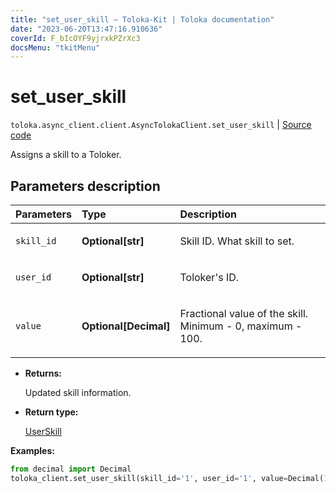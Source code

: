 ```yaml
---
title: "set_user_skill — Toloka-Kit | Toloka documentation"
date: "2023-06-20T13:47:16.910636"
coverId: F_bIcOYF9yjrxkPZrXc3
docsMenu: "tkitMenu"
---
```


# set_user_skill

`toloka.async_client.client.AsyncTolokaClient.set_user_skill` | [Source code](https://github.com/Toloka/toloka-kit/blob/v1.2.0/src/client/__init__.py#L0)

Assigns a skill to a Toloker.

## Parameters description

| Parameters | Type | Description |
| :----------| :----| :-----------|
`skill_id`|**Optional\[str\]**|<p>Skill ID. What skill to set.</p>
`user_id`|**Optional\[str\]**|<p>Toloker's ID.</p>
`value`|**Optional\[Decimal\]**|<p>Fractional value of the skill. Minimum - 0, maximum - 100.</p>

* **Returns:**

  Updated skill information.

* **Return type:**

  [UserSkill](/docs/toloka-kit/reference/toloka.client.user_skill.UserSkill)

**Examples:**

```python
from decimal import Decimal
toloka_client.set_user_skill(skill_id='1', user_id='1', value=Decimal(100))
```